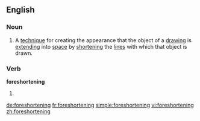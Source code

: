 ==English==

===Noun===
{{en-noun|s|-}}
# {{arts}} A [[technique]] for creating the appearance that the object of a [[drawing]] is [[extend]]ing into [[space]] by [[shorten]]ing the [[line]]s with which that object is drawn.

===Verb===
'''foreshortening'''
# {{present participle of|foreshorten}}

[[de:foreshortening]]
[[fr:foreshortening]]
[[simple:foreshortening]]
[[vi:foreshortening]]
[[zh:foreshortening]]